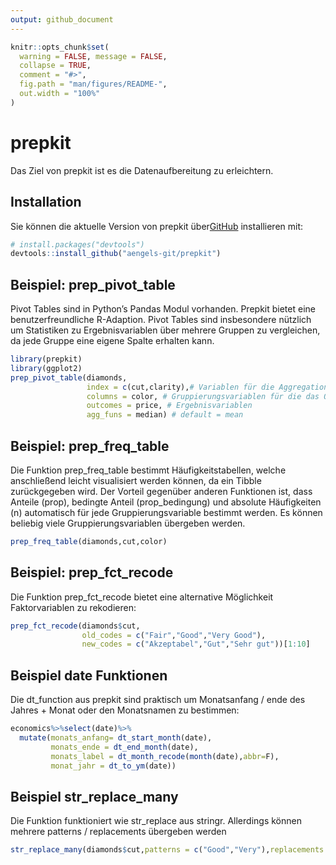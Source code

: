 ```yaml
---
output: github_document
---
```


<!-- README.md is generated from README.Rmd. Please edit that file -->

```r
knitr::opts_chunk$set(
  warning = FALSE, message = FALSE,
  collapse = TRUE,
  comment = "#>",
  fig.path = "man/figures/README-",
  out.width = "100%"
)
```

# prepkit

<!-- badges: start -->
<!-- badges: end -->


Das Ziel von prepkit ist es die Datenaufbereitung zu erleichtern. 

## Installation

Sie können die aktuelle Version von prepkit über[GitHub](https://github.com/) installieren mit:


``` r
# install.packages("devtools")
devtools::install_github("aengels-git/prepkit")
```

## Beispiel: prep_pivot_table

Pivot Tables sind in Python's Pandas Modul vorhanden. Prepkit bietet eine benutzerfreundliche R-Adaption. 
Pivot Tables sind insbesondere nützlich um Statistiken zu Ergebnisvariablen über mehrere Gruppen zu vergleichen,
da jede Gruppe eine eigene Spalte erhalten kann. 

```r
library(prepkit)
library(ggplot2)
prep_pivot_table(diamonds,
                 index = c(cut,clarity),# Variablen für die Aggregation über mehrere Zeilen
                 columns = color, # Gruppierungsvariablen für die das Outcome verglichen werden soll
                 outcomes = price, # Ergebnisvariablen
                 agg_funs = median) # default = mean
```

## Beispiel: prep_freq_table

Die Funktion prep_freq_table bestimmt Häufigkeitstabellen, welche anschließend leicht visualisiert werden können, da ein Tibble zurückgegeben wird. Der Vorteil gegenüber anderen Funktionen ist, dass Anteile (prop), bedingte Anteil (prop_bedingung) und absolute Häufigkeiten (n) automatisch für jede Gruppierungsvariable bestimmt werden. Es können beliebig viele Gruppierungsvariablen übergeben werden. 

```r
prep_freq_table(diamonds,cut,color)
```

## Beispiel: prep_fct_recode

Die Funktion prep_fct_recode bietet eine alternative Möglichkeit Faktorvariablen zu rekodieren: 

```r
prep_fct_recode(diamonds$cut,
                old_codes = c("Fair","Good","Very Good"),
                new_codes = c("Akzeptabel","Gut","Sehr gut"))[1:10]
```

## Beispiel date Funktionen

Die dt_function aus prepkit sind praktisch um Monatsanfang / ende des Jahres + Monat oder den Monatsnamen zu bestimmen:

```r
economics%>%select(date)%>%
  mutate(monats_anfang= dt_start_month(date),
         monats_ende = dt_end_month(date),
         monats_label = dt_month_recode(month(date),abbr=F),
         monat_jahr = dt_to_ym(date))
```

## Beispiel str_replace_many 

Die Funktion funktioniert wie str_replace aus stringr. Allerdings können mehrere patterns / replacements übergeben werden

```r
str_replace_many(diamonds$cut,patterns = c("Good","Very"),replacements = c("Gut","Sehr"))%>%unique()
```

